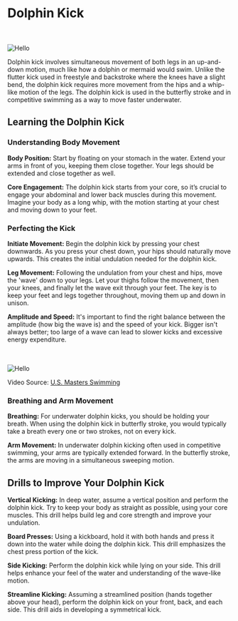 
# Dolphin Kick

<br></br>
<Image src="/images/dolphinkick.webp" alt="Hello" width={500} height={500} />


Dolphin kick involves simultaneous movement of both legs in an up-and-down motion, much like how a dolphin or mermaid would swim. Unlike the flutter kick used in freestyle and backstroke where the knees have a slight bend, the dolphin kick requires more movement from the hips and a whip-like motion of the legs. The dolphin kick is used in the butterfly stroke and in competitive swimming as a way to move faster underwater.
## Learning the Dolphin Kick

### Understanding Body Movement

**Body Position:** Start by floating on your stomach in the water. Extend your arms in front of you, keeping them close together. Your legs should be extended and close together as well.

**Core Engagement:** The dolphin kick starts from your core, so it’s crucial to engage your abdominal and lower back muscles during this movement. Imagine your body as a long whip, with the motion starting at your chest and moving down to your feet.

### Perfecting the Kick

**Initiate Movement:** Begin the dolphin kick by pressing your chest downwards. As you press your chest down, your hips should naturally move upwards. This creates the initial undulation needed for the dolphin kick.

**Leg Movement:** Following the undulation from your chest and hips, move the 'wave' down to your legs. Let your thighs follow the movement, then your knees, and finally let the wave exit through your feet. The key is to keep your feet and legs together throughout, moving them up and down in unison.

**Amplitude and Speed:** It's important to find the right balance between the amplitude (how big the wave is) and the speed of your kick. Bigger isn't always better; too large of a wave can lead to slower kicks and excessive energy expenditure.

<br></br>
<Image src="/images/dolphinkick.gif" alt="Hello" width={500} height={500} />

Video Source: [U.S. Masters Swimming](https://www.youtube.com/watch?v=SZB68290nvQ)

### Breathing and Arm Movement

**Breathing:** For underwater dolphin kicks, you should be holding your breath. When using the dolphin kick in butterfly stroke, you would typically take a breath every one or two strokes, not on every kick.

**Arm Movement:** In underwater dolphin kicking often used in competitive swimming, your arms are typically extended forward. In the butterfly stroke, the arms are moving in a simultaneous sweeping motion.

## Drills to Improve Your Dolphin Kick

**Vertical Kicking:** In deep water, assume a vertical position and perform the dolphin kick. Try to keep your body as straight as possible, using your core muscles. This drill helps build leg and core strength and improve your undulation.

**Board Presses:** Using a kickboard, hold it with both hands and press it down into the water while doing the dolphin kick. This drill emphasizes the chest press portion of the kick.

**Side Kicking:** Perform the dolphin kick while lying on your side. This drill helps enhance your feel of the water and understanding of the wave-like motion.

**Streamline Kicking:** Assuming a streamlined position (hands together above your head), perform the dolphin kick on your front, back, and each side. This drill aids in developing a symmetrical kick.
